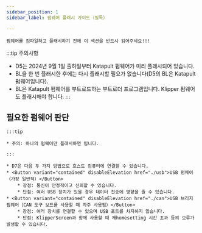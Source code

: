 ```yaml
---
sidebar_position: 1
sidebar_label: 펌웨어 플래시 가이드（필독）

---
```



    펌웨어를 컴파일하고 플래시하기 전에 이 섹션을 반드시 읽어주세요!!!

:::tip 주의사항
* D5는 2024년 9월 1일 출하일부터 Katapult 펌웨어가 미리 플래시되어 있습니다.
* BL을 한 번 플래시한 후에는 다시 플래시할 필요가 없습니다(D5의 BL은 Katapult 펌웨어입니다).
* BL은 Katapult 펌웨어를 부트로드하는 부트로더 프로그램입니다. Klipper 펌웨어도 플래시해야 합니다.
:::

## 필요한 펌웨어 판단

    :::tip

    * 주의: 하나의 펌웨어만 플래시하면 됩니다.

    :::
    
    * D7은 다음 두 가지 방법으로 호스트 컴퓨터에 연결할 수 있습니다.
    * <Button variant="contained" disableElevation href="./usb">USB 펌웨어（가장 일반적）</Button>
        * 장점: 통신이 안정적이고 신뢰할 수 있습니다.
        * 단점: 여러 USB 장치가 있을 경우 데이터 전송에 영향을 줄 수 있습니다.
    * <Button variant="contained" disableElevation href="./can">USB 브리지 펌웨어（CAN 도구 보드를 사용할 때 자주 사용됨）</Button>
        * 장점: 여러 장치를 연결할 수 있으며 USB 포트를 차지하지 않습니다.
        * 단점: KlipperScreen과 함께 사용할 때 재homesetting 시간 초과 등의 오류가 발생할 수 있습니다.
